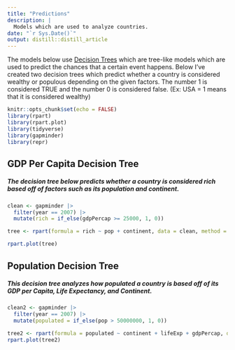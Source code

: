 ```yaml
---
title: "Predictions"
description: |
  Models which are used to analyze countries.
date: "`r Sys.Date()`"
output: distill::distill_article
---
```


The models below use [Decision Trees](https://en.wikipedia.org/wiki/Decision_tree) which are tree-like models which are used to predict the chances that a certain event happens. Below I've created two decision trees which predict whether a country is considered wealthy or populous depending on the given factors. The number 1 is considered TRUE and the number 0 is considered false. (Ex: USA = 1 means that it is considered wealthy) 

```r
knitr::opts_chunk$set(echo = FALSE)
library(rpart)
library(rpart.plot)
library(tidyverse)
library(gapminder)
library(repr)
```

## GDP Per Capita Decision Tree
##### The decision tree below predicts whether a country is considered rich based off of factors such as its population and continent.

```r
clean <- gapminder |>
  filter(year == 2007) |>
  mutate(rich = if_else(gdpPercap >= 25000, 1, 0))

tree <- rpart(formula = rich ~ pop + continent, data = clean, method = "class")

rpart.plot(tree)
```

## Population Decision Tree
##### This decision tree analyzes how populated a country is based off of its GDP per Capita, Life Expectancy, and Continent.
```r
clean2 <- gapminder |>
  filter(year == 2007) |>
  mutate(populated = if_else(pop > 50000000, 1, 0))

tree2 <- rpart(formula = populated ~ continent + lifeExp + gdpPercap, data = clean2, method = "class")
rpart.plot(tree2)
```





